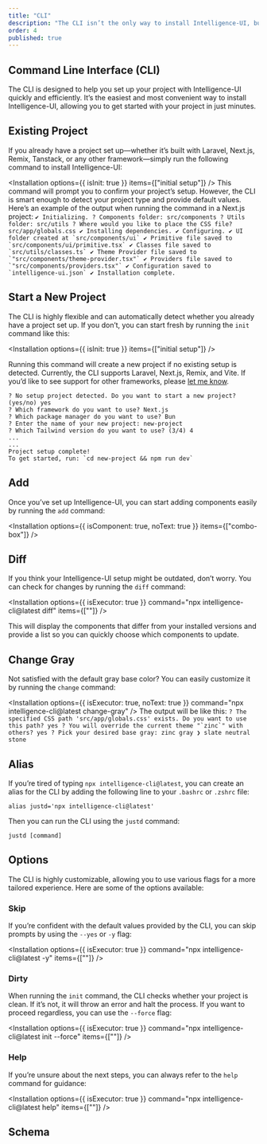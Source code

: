 ```yaml
---
title: "CLI"
description: "The CLI isn’t the only way to install Intelligence-UI, but it’s by far the most convenient. It’s built to make setting up your project fast and hassle-free."
order: 4
published: true
---
```


## Command Line Interface (CLI)

The CLI is designed to help you set up your project with Intelligence-UI quickly and efficiently. It’s the easiest and most convenient way to install Intelligence-UI, allowing you to get started with your project in just minutes.

## Existing Project

If you already have a project set up—whether it’s built with Laravel, Next.js, Remix, Tanstack, or any other framework—simply run the following command to install Intelligence-UI:

<Installation options={{ isInit: true }} items={["initial setup"]} />
This command will prompt you to confirm your project’s setup. However, the CLI is
smart enough to detect your project type and provide default values. Here’s an example
of the output when running the command in a Next.js project: ``` ✔ Initializing.
? Components folder: src/components ? Utils folder: src/utils ? Where would you like
to place the CSS file? src/app/globals.css ✔ Installing dependencies. ✔ Configuring.
✔ UI folder created at `src/components/ui` ✔ Primitive file saved to `src/components/ui/primitive.tsx`
✔ Classes file saved to `src/utils/classes.ts` ✔ Theme Provider file saved to `"src/components/theme-provider.tsx"`
✔ Providers file saved to `"src/components/providers.tsx"` ✔ Configuration saved
to `intelligence-ui.json` ✔ Installation complete. ```

## Start a New Project

The CLI is highly flexible and can automatically detect whether you already have a project set up. If you don’t, you can start fresh by running the `init` command like this:

<Installation options={{ isInit: true }} items={["initial setup"]} />

Running this command will create a new project if no existing setup is detected. Currently, the CLI supports Laravel, Next.js, Remix, and Vite. If you’d like to see support for other frameworks, please [let me know](https://x.com/irsyadadl).

```
? No setup project detected. Do you want to start a new project? (yes/no) yes
? Which framework do you want to use? Next.js
? Which package manager do you want to use? Bun
? Enter the name of your new project: new-project
? Which Tailwind version do you want to use? (3/4) 4
...
...
Project setup complete!
To get started, run: `cd new-project && npm run dev`
```

## Add

Once you’ve set up Intelligence-UI, you can start adding components easily by running the `add` command:

<Installation
  options={{ isComponent: true, noText: true }}
  items={["combo-box"]}
/>

## Diff

If you think your Intelligence-UI setup might be outdated, don’t worry. You can check for changes by running the `diff` command:

<Installation
  options={{ isExecutor: true }}
  command="npx intelligence-cli@latest diff"
  items={[""]}
/>

This will display the components that differ from your installed versions and provide a list so you can quickly choose which components to update.

## Change Gray

Not satisfied with the default gray base color? You can easily customize it by running the `change` command:

<Installation
  options={{ isExecutor: true, noText: true }}
  command="npx intelligence-cli@latest change-gray"
/>
The output will be like this: ``` ? The specified CSS path 'src/app/globals.css'
exists. Do you want to use this path? yes ? You will override the current theme "`zinc`"
with others? yes ? Pick your desired base gray: zinc gray ❯ slate neutral stone ```

## Alias

If you’re tired of typing `npx intelligence-cli@latest`, you can create an alias for the CLI by adding the following line to your `.bashrc` or `.zshrc` file:

```
alias justd='npx intelligence-cli@latest'
```

Then you can run the CLI using the `justd` command:

```
justd [command]
```

## Options

The CLI is highly customizable, allowing you to use various flags for a more tailored experience. Here are some of the options available:

### Skip

If you’re confident with the default values provided by the CLI, you can skip prompts by using the `--yes` or `-y` flag:

<Installation
  options={{ isExecutor: true }}
  command="npx intelligence-cli@latest -y"
  items={[""]}
/>

### Dirty

When running the `init` command, the CLI checks whether your project is clean. If it’s not, it will throw an error and halt the process. If you want to proceed regardless, you can use the `--force` flag:

<Installation
  options={{ isExecutor: true }}
  command="npx intelligence-cli@latest init --force"
  items={[""]}
/>

### Help

If you’re unsure about the next steps, you can always refer to the `help` command for guidance:

<Installation
  options={{ isExecutor: true }}
  command="npx intelligence-cli@latest help"
  items={[""]}
/>

## Schema
